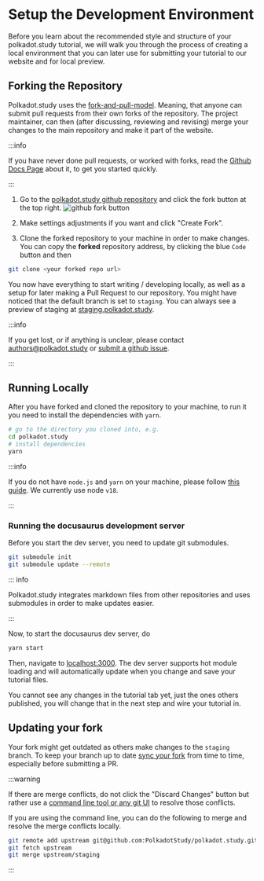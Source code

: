 # Setup the Development Environment

Before you learn about the recommended style and structure of your
polkadot.study tutorial, we will walk you through the process of creating a
local environment that you can later use for submitting your tutorial to our
website and for local preview.

## Forking the Repository

Polkadot.study uses the
[fork-and-pull-model](https://docs.github.com/en/pull-requests/collaborating-with-pull-requests/getting-started/about-collaborative-development-models#fork-and-pull-model).
Meaning, that anyone can submit pull requests from their own forks of the
repository. The project maintainer, can then (after discussing, reviewing and
revising) merge your changes to the main repository and make it part of the
website.

:::info

If you have never done pull requests, or worked with forks, read the
[Github Docs Page](https://docs.github.com/en/pull-requests/collaborating-with-pull-requests/proposing-changes-to-your-work-with-pull-requests/creating-a-pull-request-from-a-fork)
about it, to get you started quickly.

:::

1. Go to the
   [polkadot.study github repository](https://github.com/PolkadotStudy/polkadot.study)
   and click the fork button at the top right.
   ![github fork button](./assets/github-fork.png)

1. Make settings adjustments if you want and click "Create Fork".

1. Clone the forked repository to your machine in order to make changes. You can
   copy the **forked** repository address, by clicking the blue `Code` button
   and then

```bash
git clone <your forked repo url>
```

You now have everything to start writing / developing locally, as well as a
setup for later making a Pull Request to our repository. You might have noticed
that the default branch is set to `staging`. You can always see a preview of
staging at [staging.polkadot.study](https://staging.polka.study/).

:::info

If you get lost, or if anything is unclear, please contact
[authors@polkadot.study](mailto:authors@polkadot.study) or
[submit a github issue](https://github.com/PolkadotStudy/polkadot.study/issues).

:::

## Running Locally

After you have forked and cloned the repository to your machine, to run it you
need to install the dependencies with `yarn`.

```bash
# go to the directory you cloned into, e.g.
cd polkadot.study
# install dependencies
yarn
```

:::info

If you do not have `node.js` and `yarn` on your machine, please follow
[this guide](https://yarnpkg.com/getting-started/install). We currently use node
`v18`.

:::

### Running the docusaurus development server

Before you start the dev server, you need to update git submodules.

```bash
git submodule init
git submodule update --remote
```

::: info

Polkadot.study integrates markdown files from other repositories and uses
submodules in order to make updates easier.

:::

Now, to start the docusaurus dev server, do

```bash
yarn start
```

Then, navigate to [localhost:3000](http://localhost:3000/). The dev server
supports hot module loading and will automatically update when you change and
save your tutorial files.

You cannot see any changes in the tutorial tab yet, just the ones others
published, you will change that in the next step and wire your tutorial in.

## Updating your fork

Your fork might get outdated as others make changes to the `staging` branch. To
keep your branch up to date
[sync your fork](https://docs.github.com/en/pull-requests/collaborating-with-pull-requests/working-with-forks/syncing-a-fork)
from time to time, especially before submitting a PR.

:::warning

If there are merge conflicts, do not click the "Discard Changes" button but
rather use a
[command line tool or any git UI](https://docs.github.com/en/pull-requests/collaborating-with-pull-requests/working-with-forks/syncing-a-fork#syncing-a-fork-branch-from-the-command-line)
to resolve those conflicts.

If you are using the command line, you can do the following to merge and resolve
the merge conflicts locally.

```bash
git remote add upstream git@github.com:PolkadotStudy/polkadot.study.git
git fetch upstream
git merge upstream/staging
```

:::
